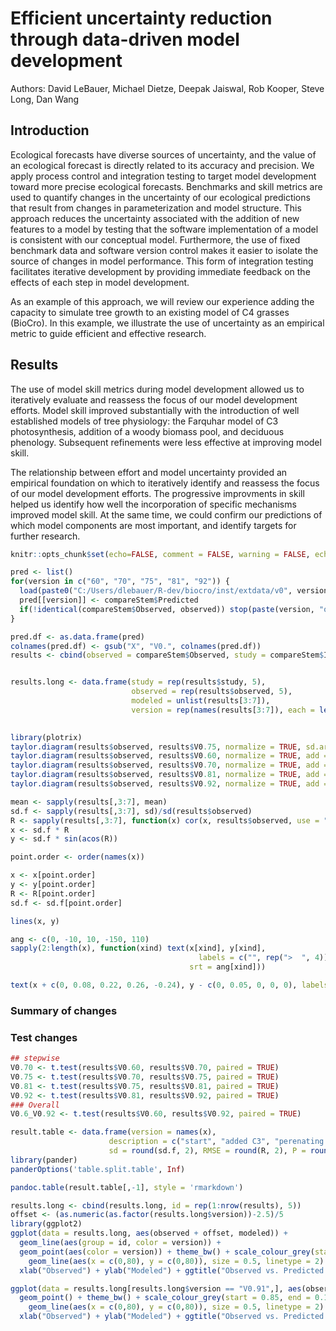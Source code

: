 Efficient uncertainty reduction through data-driven model development
=====================================================================

Authors: David LeBauer, Michael Dietze, Deepak Jaiswal, Rob Kooper, Steve Long, Dan Wang

Introduction 
------------
  Ecological forecasts have diverse sources of uncertainty, and the value of an ecological forecast is directly related to its accuracy and precision.
  We apply process control and integration testing to target model development toward more precise ecological forecasts.
  Benchmarks and skill metrics are used to quantify changes in the uncertainty of our ecological predictions that result from changes in parameterization and model structure.
  This approach reduces the uncertainty associated with the addition of new features to a model by testing that the software implementation of a model is consistent with our conceptual model.
  Furthermore, the use of fixed benchmark data and software version control makes it easier to isolate the source of changes in model performance.
  This form of integration testing facilitates iterative development by providing immediate feedback on the effects of each step in model development.

  As an example of this approach, we will review our experience adding the capacity to simulate tree growth to an existing model of C4 grasses (BioCro).
  In this example, we illustrate the use of uncertainty as an empirical metric to guide efficient and effective research.


Results
-------

  The use of model skill metrics during model development allowed us to iteratively evaluate and reassess the focus of our model development efforts.
  Model skill improved substantially with the introduction of well established models of tree physiology: the Farquhar model of C3 photosynthesis, addition of a woody biomass pool, and deciduous phenology.
  Subsequent refinements were less effective at improving model skill.

  The relationship between effort and model uncertainty provided an empirical foundation on which to iteratively identify and reassess the focus of our model development efforts.
  The progressive improvments in skill helped us identify how well the incorporation of specific mechanisms improved model skill.
  At the same time, we could confirm our predictions of which model components are most important, and identify targets for further research.

```r

knitr::opts_chunk$set(echo=FALSE, comment = FALSE, warning = FALSE, echo = FALSE)
```

```r
pred <- list()
for(version in c("60", "70", "75", "81", "92")) {
  load(paste0("C:/Users/dlebauer/R-dev/biocro/inst/extdata/v0", version, ".RData"))  
  pred[[version]] <- compareStem$Predicted
  if(!identical(compareStem$Observed, observed)) stop(paste(version, "observed values inconsistent"))
}

pred.df <- as.data.frame(pred)
colnames(pred.df) <- gsub("X", "V0.", colnames(pred.df))
results <- cbind(observed = compareStem$Observed, study = compareStem$Irrigated, pred.df)


results.long <- data.frame(study = rep(results$study, 5),
                           observed = rep(results$observed, 5),
                           modeled = unlist(results[3:7]),
                           version = rep(names(results[3:7]), each = length(results[[1]])))
                           
```



```r
library(plotrix)
taylor.diagram(results$observed, results$V0.75, normalize = TRUE, sd.arcs=TRUE)
taylor.diagram(results$observed, results$V0.60, normalize = TRUE, add = TRUE)
taylor.diagram(results$observed, results$V0.70, normalize = TRUE, add = TRUE)
taylor.diagram(results$observed, results$V0.81, normalize = TRUE, add = TRUE)
taylor.diagram(results$observed, results$V0.92, normalize = TRUE, add = TRUE)

mean <- sapply(results[,3:7], mean)
sd.f <- sapply(results[,3:7], sd)/sd(results$observed)
R <- sapply(results[,3:7], function(x) cor(x, results$observed, use = "pairwise"))
x <- sd.f * R
y <- sd.f * sin(acos(R))

point.order <- order(names(x))

x <- x[point.order]
y <- y[point.order]
R <- R[point.order]
sd.f <- sd.f[point.order]

lines(x, y)

ang <- c(0, -10, 10, -150, 110)
sapply(2:length(x), function(xind) text(x[xind], y[xind], 
                                          labels = c("", rep(">  ", 4)), 
                                        srt = ang[xind]))

text(x + c(0, 0.08, 0.22, 0.26, -0.24), y - c(0, 0.05, 0, 0, 0), labels = c("", "add C3", "perenating stem", "growth respiration", "leaf senescence"))

```


### Summary of changes 



### Test changes

```r
## stepwise
V0.70 <- t.test(results$V0.60, results$V0.70, paired = TRUE)
V0.75 <- t.test(results$V0.70, results$V0.75, paired = TRUE)
V0.81 <- t.test(results$V0.75, results$V0.81, paired = TRUE)
V0.92 <- t.test(results$V0.81, results$V0.92, paired = TRUE)
### Overall
V0.6_V0.92 <- t.test(results$V0.60, results$V0.92, paired = TRUE)

result.table <- data.frame(version = names(x), 
                      description = c("start", "added C3", "perenating stem", "growth respiration", "leaf senescence"), 
                      sd = round(sd.f, 2), RMSE = round(R, 2), P = round(c(NA, V0.70$p.value, V0.75$p.value, V0.81$p.value, V0.92$p.value), 2))
library(pander)
panderOptions('table.split.table', Inf)
```

```r
pandoc.table(result.table[,-1], style = 'rmarkdown')
```

```r
results.long <- cbind(results.long, id = rep(1:nrow(results), 5))
offset <- (as.numeric(as.factor(results.long$version))-2.5)/5
library(ggplot2)
ggplot(data = results.long, aes(observed + offset, modeled)) + 
  geom_line(aes(group = id, color = version)) +
  geom_point(aes(color = version)) + theme_bw() + scale_colour_grey(start = 0.85, end = 0.15) +
    geom_line(aes(x = c(0,80), y = c(0,80)), size = 0.5, linetype = 2) +
  xlab("Observed") + ylab("Modeled") + ggtitle("Observed vs. Predicted Willow Yield")

ggplot(data = results.long[results.long$version == "V0.91",], aes(observed, modeled)) + 
  geom_point() + theme_bw() + scale_colour_grey(start = 0.85, end = 0.15) +
    geom_line(aes(x = c(0,80), y = c(0,80)), size = 0.5, linetype = 2) +
  xlab("Observed") + ylab("Modeled") + ggtitle("Observed vs. Predicted Willow Yield")
```